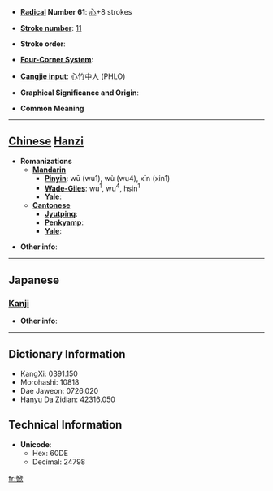 * '''[[Wiktionary:Chinese radical index| Radical]] Number 61''': [[Wiktionary:Chinese radical index 心|心]]+8 strokes

* '''[[Wiktionary:Chinese total strokes index|Stroke number]]''': [[Wiktionary:Chinese total strokes index 11|11]]

* '''Stroke order''': 

* '''[[Wiktionary:Chinese four corner index|Four-Corner System]]''': 

* '''[[Wiktionary:Chinese Cangjie index|Cangjie input]]''': 心竹中人 (PHLO)

* '''Graphical Significance and Origin''': 

* '''Common Meaning'''

----

== [[Chinese]] [[Hanzi]] ==

* '''Romanizations'''
** '''[[Mandarin]]'''
*** '''[[Pinyin]]''': wū (wu1), wù (wu4), xīn (xin1)
*** '''[[Wade-Giles]]''': wu<sup>1</sup>, wu<sup>4</sup>, hsin<sup>1</sup>
*** '''[[Yale]]''': 
** '''[[Cantonese]]'''
*** '''[[Jyutping]]''':
*** '''[[Penkyamp]]''': 
*** '''[[Yale]]''': 

* '''Other info''': 

----

==Japanese==
===[[Kanji]]===
{{kanji|on readings=[[きん]] (kin), [[こん]] (kon)
|kun readings=[[よろこぶ]] (yorokobu)
}}

* '''Other info''':  

----

== Dictionary Information ==

* KangXi: 0391.150
* Morohashi: 10818
* Dae Jaweon: 0726.020
* Hanyu Da Zidian: 42316.050

== Technical Information ==

* '''Unicode''':
** Hex: 60DE
** Decimal: 24798

[[fr:惞]]
